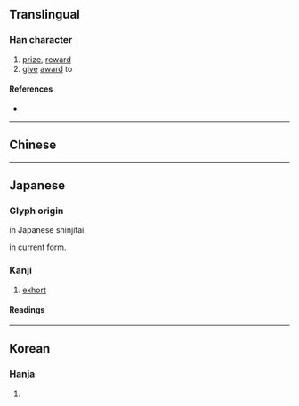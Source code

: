 {{also|奬|獎|奖}}
{{character info}}
==Translingual==
{{Han simplified forms|獎|奨|奖}}

===Han character===
{{Han char|rn=37|rad=大|as=10|sn=13|four=|canj=LIK|ids=⿱将大}}

# [[prize]], [[reward]]
# [[give]] [[award]] to

====References====
* {{Han ref|kx=0253.211|dkj=05990|dj=0515.180|hdz=10547.040|uh=5968|ud=22888}}

----

==Chinese==
{{zh-see|奬|s}}

----

==Japanese==
{{ja-kanji forms|奨|獎}}

===Glyph origin===
{{Han simp|獎|f=將|t=将|f2=犬|t2=大}} in Japanese shinjitai.

{{Han compound|大|将|ls=psc|c1=s|c2=p}} in current form.

===Kanji===
{{ja-kanji|grade=c|rs=大10|kyu=獎}}

# [[exhort]]

====Readings====
{{ja-readings
|goon=そう
|kanon=しょう
|kun=すす-める
}}

----

==Korean==

===Hanja===
{{ko-hanja|hangeul=[[장]]|rv=jang|mr=chang}}

# {{rfdef|ko|sort=大10}}
